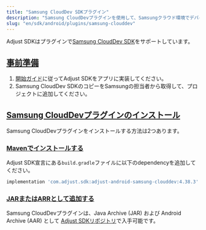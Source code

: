 ```yaml
---
title: "Samsung CloudDev SDKプラグイン"
description: "Samsung CloudDevプラグインを使用して、Samsungクラウド環境でデバイス情報を読み取ります。"
slug: "en/sdk/android/plugins/samsung-clouddev"
---
```

Adjust SDKはプラグインで[Samsung CloudDev SDK](https://developer.samsung.com/instant-plays/samsung-clouddev-sdk/get-started.html)をサポートしています。

[事前準備](before-you-begin)
------------------------

1. [開始ガイド](/en/sdk/android)に従ってAdjust SDKをアプリに実装してください。
2. Samsung CloudDev SDKのコピーをSamsungの担当者から取得して、プロジェクトに追加してください。

[Samsung CloudDevプラグインのインストール](install-the-samsung-clouddev-plugin)
-------------------------------------------------------------------

Samsung CloudDevプラグインをインストールする方法は2つあります。

### [Mavenでインストールする](install-with-maven)

Adjust SDK宣言にある`build.gradle`ファイルに以下のdependencyを追加してください。
<codeblock title="build.gradle"> 

```groovy
implementation 'com.adjust.sdk:adjust-android-samsung-clouddev:4.38.3'
```

</CodeBlock> 

### [JARまたはARRとして追加する](add-as-a-jar-or-aar)

Samsung CloudDevプラグインは、Java Archive \(JAR\) および Android Archive \(AAR\) として [Adjust SDKリポジトリ](https://github.com/adjust/android_sdk/releases/latest)で入手可能です。

